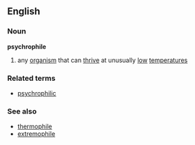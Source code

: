 ==English==
===Noun===
{{wikipedia}}
'''psychrophile'''
# any [[organism]] that can [[thrive]] at unusually [[low]] [[temperature]]s
===Related terms===
*[[psychrophilic]]
===See also===
*[[thermophile]]
*[[extremophile]]
